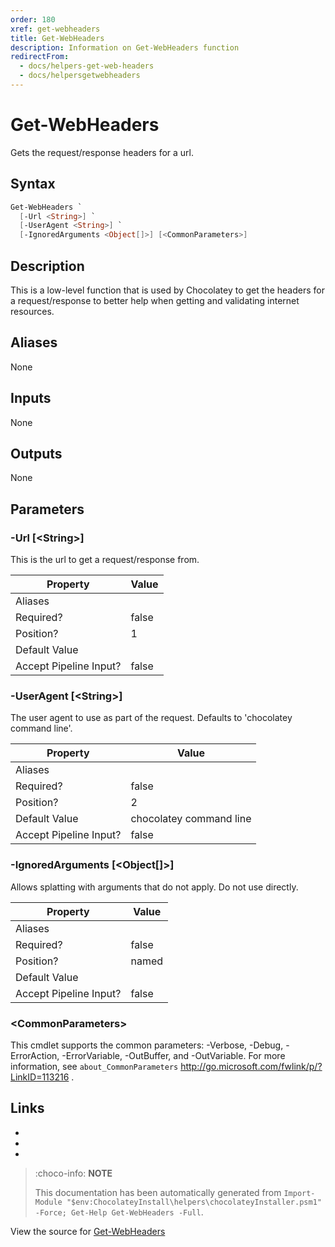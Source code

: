 ---
order: 180
xref: get-webheaders
title: Get-WebHeaders
description: Information on Get-WebHeaders function
redirectFrom:
  - docs/helpers-get-web-headers
  - docs/helpersgetwebheaders
---

# Get-WebHeaders

<!-- This documentation is automatically generated from https://github.com/chocolatey/choco/blob/master/src/chocolatey.resources/helpers/functions/Get-WebHeaders.ps1 using https://github.com/chocolatey/choco/blob/master/GenerateDocs.ps1. Contributions are welcome at the original location(s). -->

Gets the request/response headers for a url.

## Syntax

~~~powershell
Get-WebHeaders `
  [-Url <String>] `
  [-UserAgent <String>] `
  [-IgnoredArguments <Object[]>] [<CommonParameters>]
~~~

## Description

This is a low-level function that is used by Chocolatey to get the
headers for a request/response to better help when getting and
validating internet resources.


## Aliases

None

## Inputs

None

## Outputs

None

## Parameters

###  -Url [&lt;String&gt;]
This is the url to get a request/response from.

Property               | Value
---------------------- | -----
Aliases                | 
Required?              | false
Position?              | 1
Default Value          | 
Accept Pipeline Input? | false
 
###  -UserAgent [&lt;String&gt;]
The user agent to use as part of the request. Defaults to 'chocolatey
command line'.

Property               | Value
---------------------- | -----------------------
Aliases                | 
Required?              | false
Position?              | 2
Default Value          | chocolatey command line
Accept Pipeline Input? | false
 
###  -IgnoredArguments [&lt;Object[]&gt;]
Allows splatting with arguments that do not apply. Do not use directly.

Property               | Value
---------------------- | -----
Aliases                | 
Required?              | false
Position?              | named
Default Value          | 
Accept Pipeline Input? | false
 
### &lt;CommonParameters&gt;

This cmdlet supports the common parameters: -Verbose, -Debug, -ErrorAction, -ErrorVariable, -OutBuffer, and -OutVariable. For more information, see `about_CommonParameters` http://go.microsoft.com/fwlink/p/?LinkID=113216 .


## Links

 * <Xref title="Get-ChocolateyWebFile" value="get-chocolateywebfile" />
 * <Xref title="Get-WebFileName" value="get-webfilename" />
 * <Xref title="Get-WebFile" value="get-webfile" />


<Xref title="Function Reference" value="powershell-reference" />

> :choco-info: **NOTE**
>
> This documentation has been automatically generated from `Import-Module "$env:ChocolateyInstall\helpers\chocolateyInstaller.psm1" -Force; Get-Help Get-WebHeaders -Full`.

View the source for [Get-WebHeaders](https://github.com/chocolatey/choco/blob/master/src/chocolatey.resources/helpers/functions/Get-WebHeaders.ps1)
